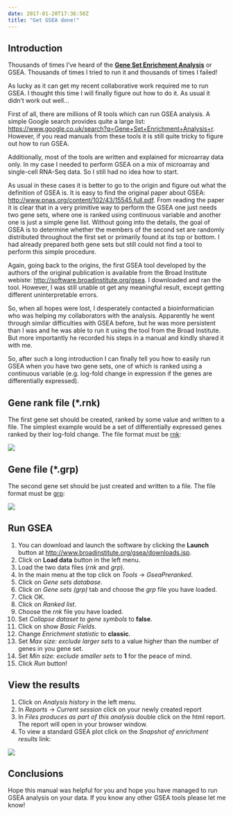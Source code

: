 ```yaml
---
date: 2017-01-20T17:36:50Z
title: "Get GSEA done!"
---
```


## Introduction

Thousands of times I've heard of the [__Gene Set Enrichment Analysis__](http://software.broadinstitute.org/gsea/index.jsp) or GSEA. Thousands of times I tried to run it and thousands of times I failed!

As lucky as it can get my recent collaborative work required me to run GSEA. I thought this time I will finally figure out how to do it. As usual it didn't work out well...

First of all, there are millions of R tools which can run GSEA analysis. A simple Google search provides quite a large list: [https://www.google.co.uk/search?q=Gene+Set+Enrichment+Analysis+r](https://www.google.co.uk/search?q=Gene+Set+Enrichment+Analysis+r). However, if you read manuals from these tools it is still quite tricky to figure out how to run GSEA.

Additionally, most of the tools are written and explained for microarray data only. In my case I needed to perform GSEA on a mix of microarray and single-cell RNA-Seq data. So I still had no idea how to start.

As usual in these cases it is better to go to the origin and figure out what the definition of GSEA is. It is easy to find the original paper about GSEA: [http://www.pnas.org/content/102/43/15545.full.pdf](http://www.pnas.org/content/102/43/15545.full.pdf). From reading the paper it is clear that in a very primitive way to perform the GSEA one just needs two gene sets, where one is ranked using continuous variable and another one is just a simple gene list. Without going into the details, the goal of GSEA is to determine whether the members of the second set are randomly distributed throughout the first set or primarily found at its top or bottom. I had already prepared both gene sets but still could not find a tool to perform this simple procedure.

Again, going back to the origins, the first GSEA tool developed by the authors of the original publication is available from the Broad Institute webiste: [http://software.broadinstitute.org/gsea](http://software.broadinstitute.org/gsea). I downloaded and ran the tool. However, I was still unable ot get any meaningful result, except getting different uninterpretable errors.

So, when all hopes were lost, I desperately contacted a bioinformatician who was helping my collaborators with the analysis. Apparently he went through similar difficulties with GSEA before, but he was more persistent than I was and he was able to run it using the tool from the Broad Institute. But more importantly he recorded his steps in a manual and kindly shared it with me.

So, after such a long introduction I can finally tell you how to easily run GSEA when you have two gene sets, one of which is ranked using a continuous variable (e.g. log-fold change in expression if the genes are differentially expressed).

## Gene rank file (*.rnk)

The first gene set should be created, ranked by some value and written to a file. The simplest example would be a set of differentially expressed genes ranked by their log-fold change. The file format must be [rnk](http://software.broadinstitute.org/cancer/software/gsea/wiki/index.php/Data_formats#RNK:_Ranked_list_file_format_.28.2A.rnk.29):

![](/images/Rnk_format_snapshot.gif)

## Gene file (*.grp)

The second gene set should be just created and written to a file. The file format must be [grp](http://software.broadinstitute.org/cancer/software/gsea/wiki/index.php/Data_formats#GRP:_Gene_set_file_format_.28.2A.grp.29):

![](/images/Grp_format_snapshot.gif)

## Run GSEA

1. You can download and launch the software by clicking the __Launch__ button at [http://www.broadinstitute.org/gsea/downloads.jsp](http://www.broadinstitute.org/gsea/downloads.jsp).
2. Click on __Load data__ button in the left menu.
3. Load the two data files (_rnk_ and _grp_).
4. In the main menu at the top click on _Tools_ -> _GseaPreranked_.
5. Click on _Gene sets database_.
6. Click on _Gene sets (grp)_ tab and choose the _grp_ file you have loaded.
7. Click OK.
8. Click on _Ranked list_.
9. Choose the _rnk_ file you have loaded.
10. Set _Collapse dataset to gene symbols_ to __false__.
11. Click on show _Basic Fields_.
12. Change _Enrichment statistic_ to __classic__.
13. Set _Max size: exclude larger sets_ to a value higher than the number of genes in you gene set.
14. Set _Min size: exclude smaller sets_ to __1__ for the peace of mind.
15. Click _Run_ button!

## View the results

1. Click on _Analysis history_ in the left menu.
2. In _Reports_ -> _Current session_ click on your newly created report
3. In _Files produces as part of this analysis_ double click on the html report. The report will open in your browser window.
4. To view a standard GSEA plot click on the _Snapshot of enrichment results_ link:

![](/images/gsea_plot.png)

## Conclusions

Hope this manual was helpful for you and hope you have managed to run GSEA analysis on your data. If you know any other GSEA tools please let me know!
